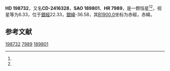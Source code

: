 {{Starbox begin
| name = HD 198732
}}
{{Starbox observe
| epoch = [[J2000.0|J2000.0]]
| constell = {{星座名待查}}<ref name=SIMBAD>{{cite web
 | url=http://simbad.u-strasbg.fr/simbad/sim-id?Ident=HR+7989
 | title =Pulsating variable Star
 | publisher=Centre de Données astronomiques de Strasbourg
 | work=SIMBAD
 | accessdate=2012-07-13}}</ref><ref name=DATA>{{cite web
 | url=http://vizier.u-strasbg.fr/viz-bin/VizieR-5?-out.add=.&-source=5050&-corr=PK=HR&-out.max=9999&HR=7989
 | title=VizieR Detailed Page
 | accessdate=2012-07-13
 | archive-date=2016-03-05
 | archive-url=https://web.archive.org/web/20160305004424/http://vizier.u-strasbg.fr/viz-bin/VizieR-5?-out.add=.&-source=5050&-corr=PK=HR&-out.max=9999&HR=7989
 | dead-url=no
 }}</ref>
| 星官 = 
| ra = {{RA|20|53|1.2}}<ref name=SIMBAD /><ref name=DATA />
| dec = {{DEC|-23|46|59}}<ref name=SIMBAD /><ref name=DATA />
| appmag_v = 6.33<ref name=SIMBAD /><ref name=DATA />
}}
{{Starbox character
| class = K0III<ref name=SIMBAD /><ref name=DATA />
| b-v = 0.88<ref name=SIMBAD /><ref name=DATA />
| u-b = 0.56<ref name=SIMBAD /><ref name=DATA />
| r-i = <ref name=SIMBAD /><ref name=DATA />
| variable = 
}}
{{Starbox astrometry
| radial_v = 0.56
| prop_mo_ra = -40
| parallax = 
| p_error = 
}}
{{Starbox catalog
| names =CD-2416328，[[SAO星表|SAO]] 189801，[[HD星表|HD]] 198732，[[HR星表|HR]] 7989}}
{{Starbox reference |Simbad=HR+7989}}
{{Starbox end}}

'''HD 198732'''，又名'''CD-2416328'''，'''SAO 189801'''、'''HR 7989'''，是一颗恒星<ref name=SIMBAD /><ref name=DATA />，视星等为6.33，位于[[銀道座標系|銀經]]22.33，[[銀道座標系|銀緯]]-36.58，其[[B1900.0|B1900.0]]坐标为赤經{{RA|20|47|9.3}}，赤緯{{DEC|-24|-36.58|28}}。

== 参考文献 ==
{{reflist}}

{{star-stub}}

[[Category:HD和HDE天體|198732]]
[[Category:HR天體|7989]]
[[Category:SAO天體|189801]]
